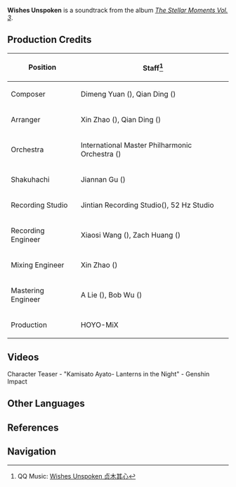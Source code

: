 {{Soundtrack Infobox
|title          = 
|image          = The Stellar Moments Vol. 3.png
|album          = The Stellar Moments Vol. 3
|disc           = 
|number         = 10
|featured       =
|featured2      =
|featured3      =
|featured_disc  =
|featured_disc2 =
|featured_disc3 =
|youtube_id     = F2RHNabLMX0
|spotify_id     = 1yQhBoSgpAA8V0AHWAS5g1
|played_in      = Character Teaser
|during         = [https://youtu.be/s3ok84NeMdU Character Teaser - "Kamisato Ayato: Lanterns in the Night"]
|domain         =
|previous       = Nothing but Trickery
|next           = Serene and Fathomless
}}
'''Wishes Unspoken''' is a soundtrack from the album ''[[The Stellar Moments Vol. 3]]''.

==Production Credits==
{| class="wikitable" style="text-align:left; height:0.5em"
! Position
! Staff<ref>QQ Music: [https://y.qq.com/n/ryqq/songDetail/002yYhc03KpDdt Wishes Unspoken 贞木其心]</ref>
|-
! Composer
| Dimeng Yuan ({{zh|苑迪萌}}), Qian Ding ({{zh|丁谦}})
|-
! Arranger
| Xin Zhao ({{zh|赵鑫}}), Qian Ding ({{zh|丁谦}})
|-
! Orchestra
| International Master Philharmonic Orchestra ({{zh|国际首席爱乐乐团}})
|-
! Shakuhachi
| Jiannan Gu ({{zh|顾剑楠}})
|-
! Recording Studio
| Jintian Recording Studio({{zh|金田录音棚}}), 52&nbsp;Hz Studio
|-
! Recording Engineer
| Xiaosi Wang ({{zh|王小四}}), Zach Huang ({{zh|黄巍}})
|-
! Mixing Engineer
| Xin Zhao ({{zh|赵鑫}})
|-
! Mastering Engineer
| A Lie ({{zh|阿烈}}), Bob Wu ({{zh|吴身宝}})
|-
! Production
| HOYO-MiX
|}

==Videos==
<gallery>
Character Teaser - "Kamisato Ayato- Lanterns in the Night" - Genshin Impact
</gallery>
<!--
==Trivia==
-->
==Other Languages==
{{Other Languages
|en      = Wishes Unspoken
|zhs     = 贞木其心
|zhs_rm  = Zhēnmù Qíxīn
|zht     = 貞木其心
|zht_rm  = Zhēnmù Qíxīn
|zh_tl   = 
|ja      = 秘めたる思い
|ja_rm   = Himetaru Omoi{{Assumed}}
|ja_tl   = 
}}

==References==
{{Reflist}}

==Navigation==
{{Soundtrack Navbox|The Stellar Moments}}